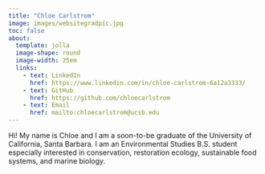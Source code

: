 ```yaml
---
title: "Chloe Carlstrom"
image: images/websitegradpic.jpg
toc: false
about: 
  template: jolla
  image-shape: round
  image-width: 25em
  links: 
    - text: LinkedIn
      href: https://www.linkedin.com/in/chloe-carlstrom-6a12a3333/
    - text: GitHub
      href: https://github.com/chloecarlstrom
    - text: Email
      href: mailto:chloecarlstrom@ucsb.edu
---
```


Hi! My name is Chloe and I am a soon-to-be graduate of the University of California, Santa Barbara. I am an Environmental Studies B.S. student especially interested in conservation, restoration ecology, sustainable food systems, and marine biology.
